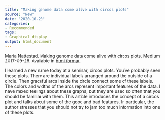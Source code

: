 ```yaml
---
title: "Making genome data come alive with circos plots"
source: "New"
date: "2020-10-20"
categories:
- Recommended
tags:
- Graphical display
output: html_document
---
```


Maria Nattestad. Making genome data come alive with circos plots. Medium 2017-09-25. Available in [html format](https://medium.com/@Marianattestad/a-treatise-on-making-circos-plots-from-genomic-data-7ff496849e0).

<!---more--->

I learned a new name today at a seminar, circos plots. You've probably seen these plots. There are individual labels arranged around the outside of a circle. Then graceful arcs inside the circle connect some of these labels. The colors and widths of the arcs represent important features of the data. I have mixed feelings about these graphs, but they are used so often that you should be familiar with them. This article introduces the concept of a circos plot and talks about some of the good and bad features. In particular, the author stresses that you should not try to jam too much information into one of these plots.
